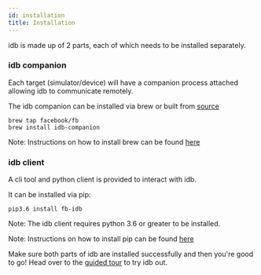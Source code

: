 ```yaml
---
id: installation
title: Installation
---
```


idb is made up of 2 parts, each of which needs to be installed separately.

### idb companion

Each target (simulator/device) will have a companion process attached allowing idb to communicate remotely.

The idb companion can be installed via brew or built from [source](https://github.com/facebook/idb)

```
brew tap facebook/fb
brew install idb-companion
```

Note: Instructions on how to install brew can be found [here](https://brew.sh)

### idb client

A cli tool and python client is provided to interact with idb.

It can be installed via pip:

```
pip3.6 install fb-idb
```

Note: The idb client requires python 3.6 or greater to be installed.

Note: Instructions on how to install pip can be found [here](https://pip.pypa.io/en/stable/installing/)

Make sure both parts of idb are installed successfully and then you're good to go! Head over to the [guided tour](guided-tour.mdx) to try idb out.
